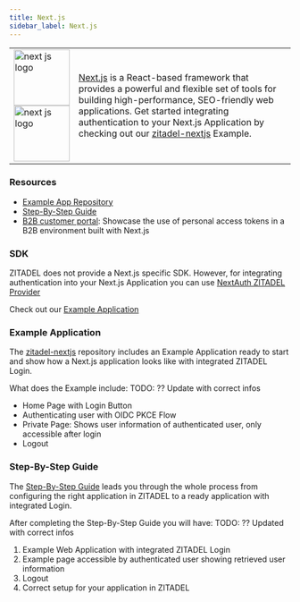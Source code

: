 ```yaml
---
title: Next.js
sidebar_label: Next.js
---
```


<table>
    <tr>
        <td width="100px">
            <img width="100px" src="/docs/img/tech/nextjs.svg" alt="next js logo" className="hideonlight"/>
            <img width="100px" src="/docs/img/tech/nextjslight.svg" alt="next js logo" className="hideondark"/>
        </td>
        <td>
            <a href="https://nextjs.org/" target="_blank">Next.js</a> is a React-based framework that provides a powerful and flexible set of tools for building high-performance, SEO-friendly web applications.
            Get started integrating authentication to your Next.js Application by checking out our <a href="https://github.com/zitadel/zitadel-nextjs" target="_blank">zitadel-nextjs</a> Example.
        </td>
    </tr>
</table>


### Resources
- [Example App Repository](https://github.com/zitadel/zitadel-nextjs)
- [Step-By-Step Guide](/docs/examples/login/nextjs)
- [B2B customer portal](https://github.com/zitadel/zitadel-nextjs-b2b): Showcase the use of personal access tokens in a B2B environment built with Next.js

### SDK

ZITADEL does not provide a Next.js specific SDK.
However, for integrating authentication into your Next.js Application you can use [NextAuth ZITADEL Provider](https://next-auth.js.org/providers/zitadel)

Check out our [Example Application](/docs/sdk-examples/nextjs#example-application)


### Example Application

The [zitadel-nextjs](https://github.com/zitadel/zitadel-nextjs) repository includes an Example Application ready to start and show how a Next.js application looks like with integrated ZITADEL Login.

What does the Example include:
TODO: ?? Update with correct infos
- Home Page with Login Button
- Authenticating user with OIDC PKCE Flow
- Private Page: Shows user information of authenticated user, only accessible after login
- Logout

### Step-By-Step Guide

The [Step-By-Step Guide](/docs/examples/login/nextjs) leads you through the whole process from configuring the right application in ZITADEL to a ready application with integrated Login.

After completing the Step-By-Step Guide you will have:
TODO: ?? Updated with correct infos
1. Example Web Application with integrated ZITADEL Login
2. Example page accessible by authenticated user showing retrieved user information
3. Logout
4. Correct setup for your application in ZITADEL

